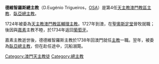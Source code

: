'''德維智羅斯總主教'''（D.Eugénio Trigueiros，[[奧斯定會|OSA]]）是第4任[[天主教澳門教區|天主教澳門教區]][[主教|主教]]、[[臥亞|臥亞]][[總主教|總主教]]。

1724年被委為[[天主教澳門教區|天主教澳門教區]][[輔理主教|輔理主教]]。1727年到澳，在[[聖奧斯定堂|聖奧斯定堂]]晉牧就職；後因與[[嘉素|嘉素]]主教不睦，於1734年返回[[葡萄牙|葡萄牙]]。

嘉素主教逝世後，德德維智羅斯主教於1738年回澳門就任[[主教|主教]]一職。翌年，被委為[[臥亞|臥亞]][[總主教|總主教]]，但在赴任途中，沉船溺斃。

{{天主教澳門教區主教}}
{{Reli-bio-stub}}
[[Category:澳門天主教徒|Category:澳門天主教徒]]
[[Category:總主教|Category:總主教]]